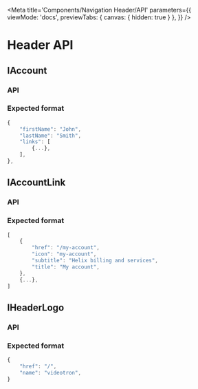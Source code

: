 
<Meta
    title='Components/Navigation Header/API'
    parameters={{
        viewMode: 'docs',
        previewTabs: { 
            canvas: { hidden: true } 
        },
    }}
/>

# Header API

## IAccount

<h3 id="iaccount-api">API</h3>

<ArgsTable of={AccountAPI} />

<h3 id="iaccount-format">Expected format</h3>

```jsx
{
    "firstName": "John",
    "lastName": "Smith",
    "links": [
        {...},
    ],
},
```


## IAccountLink

<h3 id="iaccountlink-api">API</h3>

<ArgsTable of={AccountLinkAPI} />

<h3 id="iaccountlink-format">Expected format</h3>

```jsx
[
    {
        "href": "/my-account",
        "icon": "my-account",
        "subtitle": "Helix billing and services",
        "title": "My account",
    },
    {...},
]
```


## IHeaderLogo

<h3 id="iheaderlogo-api">API</h3>

<ArgsTable of={HeaderLogoAPI} />

<h3 id="iheaderlogo-format">Expected format</h3>

```jsx
{
    "href": "/",
    "name": "videotron",
}
```